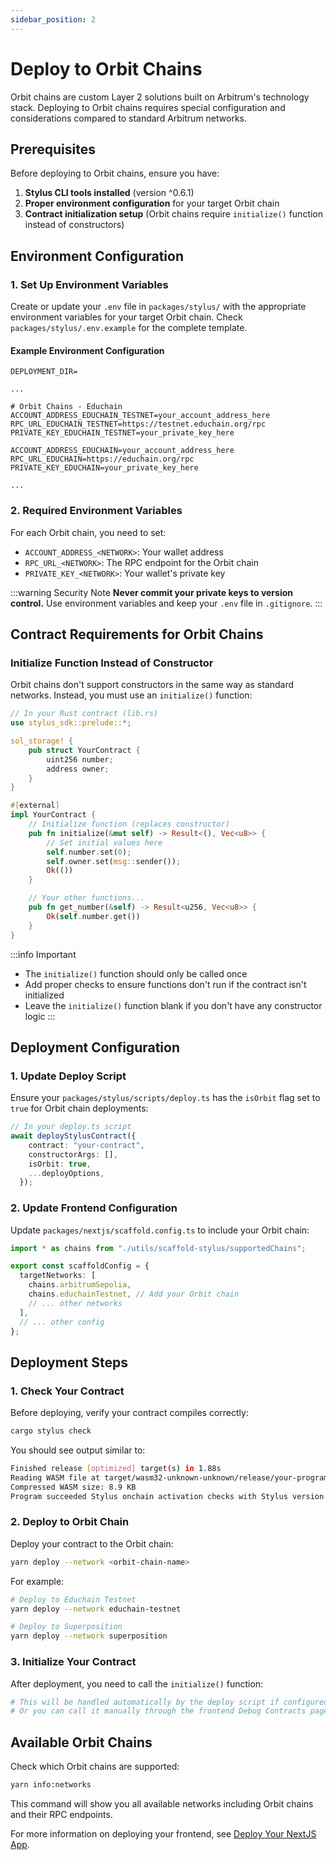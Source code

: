 ```yaml
---
sidebar_position: 2
---
```


# Deploy to Orbit Chains

Orbit chains are custom Layer 2 solutions built on Arbitrum's technology stack. Deploying to Orbit chains requires special configuration and considerations compared to standard Arbitrum networks.

## Prerequisites

Before deploying to Orbit chains, ensure you have:

1. **Stylus CLI tools installed** (version ^0.6.1)
2. **Proper environment configuration** for your target Orbit chain
3. **Contract initialization setup** (Orbit chains require `initialize()` function instead of constructors)

## Environment Configuration

### 1. Set Up Environment Variables

Create or update your `.env` file in `packages/stylus/` with the appropriate environment variables for your target Orbit chain. Check `packages/stylus/.env.example` for the complete template.

#### Example Environment Configuration

```env
DEPLOYMENT_DIR=

...

# Orbit Chains - Educhain
ACCOUNT_ADDRESS_EDUCHAIN_TESTNET=your_account_address_here
RPC_URL_EDUCHAIN_TESTNET=https://testnet.educhain.org/rpc
PRIVATE_KEY_EDUCHAIN_TESTNET=your_private_key_here

ACCOUNT_ADDRESS_EDUCHAIN=your_account_address_here
RPC_URL_EDUCHAIN=https://educhain.org/rpc
PRIVATE_KEY_EDUCHAIN=your_private_key_here

...
```

### 2. Required Environment Variables

For each Orbit chain, you need to set:

- `ACCOUNT_ADDRESS_<NETWORK>`: Your wallet address
- `RPC_URL_<NETWORK>`: The RPC endpoint for the Orbit chain
- `PRIVATE_KEY_<NETWORK>`: Your wallet's private key

:::warning Security Note
**Never commit your private keys to version control.** Use environment variables and keep your `.env` file in `.gitignore`.
:::

## Contract Requirements for Orbit Chains

### Initialize Function Instead of Constructor

Orbit chains don't support constructors in the same way as standard networks. Instead, you must use an `initialize()` function:

```rust
// In your Rust contract (lib.rs)
use stylus_sdk::prelude::*;

sol_storage! {
    pub struct YourContract {
        uint256 number;
        address owner;
    }
}

#[external]
impl YourContract {
    // Initialize function (replaces constructor)
    pub fn initialize(&mut self) -> Result<(), Vec<u8>> {
        // Set initial values here
        self.number.set(0);
        self.owner.set(msg::sender());
        Ok(())
    }

    // Your other functions...
    pub fn get_number(&self) -> Result<u256, Vec<u8>> {
        Ok(self.number.get())
    }
}
```

:::info Important

- The `initialize()` function should only be called once
- Add proper checks to ensure functions don't run if the contract isn't initialized
- Leave the `initialize()` function blank if you don't have any constructor logic
:::

## Deployment Configuration

### 1. Update Deploy Script

Ensure your `packages/stylus/scripts/deploy.ts` has the `isOrbit` flag set to `true` for Orbit chain deployments:

```typescript
// In your deploy.ts script
await deployStylusContract({
    contract: "your-contract",
    constructorArgs: [],
    isOrbit: true,
    ...deployOptions,
  });
```

### 2. Update Frontend Configuration

Update `packages/nextjs/scaffold.config.ts` to include your Orbit chain:

```typescript
import * as chains from "./utils/scaffold-stylus/supportedChains";

export const scaffoldConfig = {
  targetNetworks: [
    chains.arbitrumSepolia,
    chains.educhainTestnet, // Add your Orbit chain
    // ... other networks
  ],
  // ... other config
};
```

## Deployment Steps

### 1. Check Your Contract

Before deploying, verify your contract compiles correctly:

```bash
cargo stylus check
```

You should see output similar to:

```bash
Finished release [optimized] target(s) in 1.88s
Reading WASM file at target/wasm32-unknown-unknown/release/your-program.wasm
Compressed WASM size: 8.9 KB
Program succeeded Stylus onchain activation checks with Stylus version: 1
```

### 2. Deploy to Orbit Chain

Deploy your contract to the Orbit chain:

```bash
yarn deploy --network <orbit-chain-name>
```

For example:

```bash
# Deploy to Educhain Testnet
yarn deploy --network educhain-testnet

# Deploy to Superposition
yarn deploy --network superposition
```

### 3. Initialize Your Contract

After deployment, you need to call the `initialize()` function:

```bash
# This will be handled automatically by the deploy script if configured properly
# Or you can call it manually through the frontend Debug Contracts page
```

## Available Orbit Chains

Check which Orbit chains are supported:

```bash
yarn info:networks
```

This command will show you all available networks including Orbit chains and their RPC endpoints.

For more information on deploying your frontend, see [Deploy Your NextJS App](./deploy-nextjs-app).
